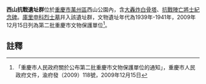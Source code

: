 {{msg:重慶市文物保護單位
|名稱 = 西山抗戰遺址群
|編號 = 163
|圖片 = 
|級別 = 6
|分類 = 
|時代 = 1939年-1941年
|地點 = [[萬州區|萬州區]]西山公園內
|坐標 = 
|登錄 = 2009年12月15日
}}
'''西山抗戰遺址群'''位於[[重慶市|重慶市]][[萬州區|萬州區]]西山公園內，含[[大轟炸白骨塔|大轟炸白骨塔]]、[[抗戰陣亡將士紀念碑|抗戰陣亡將士紀念碑]]。[[庫里申科烈士墓|庫里申科烈士墓]]幷入該遺址群，文物遺址年代為1939年-1941年，2009年12月15日列為第二批重慶市文物保護單位<ref>「重慶市人民政府關於公布第二批重慶市文物保護單位的通知」，重慶市人民政府文件，渝府發（2009）118號，2009年12月15日</ref>。
== 註釋 ==
{{reflist}}
{{文物保護單位小作品}}
